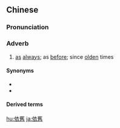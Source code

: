 {{also|依旧}}
==Chinese==
{{zh-forms|s=依旧}}

===Pronunciation===
{{zh-pron
|m=yījiù
|c=ji1 gau6
|mn=qz,xm,zz:i-kū/qz,xm,zz:i-kiū
|cat=adv
}}

===Adverb===
{{zh-adv}}

# [[as]] [[always]]; as [[before]]; since [[olden]] times

====Synonyms====
* {{zh-l|仍舊}}
* {{zh-l|照舊}}

====Derived terms====
{{zh-der|留得青山在，依舊有柴燒}}

{{zh-cat|Intermediate}}

[[hu:依舊]]
[[ja:依舊]]